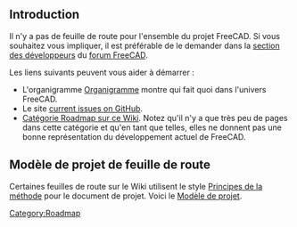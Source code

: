 <languages/>

== Introduction ==

Il n'y a pas de feuille de route pour l'ensemble du projet FreeCAD. Si vous souhaitez vous impliquer, il est préférable de le demander dans la [https://forum.freecadweb.org/viewforum.php?f=10 section des développeurs] du [https://forum.freecadweb.org/index.php forum FreeCAD].

Les liens suivants peuvent vous aider à démarrer :
* L'organigramme [[Organization_chart/fr|Organigramme]] montre qui fait quoi dans l'univers FreeCAD.
* Le site [https://github.com/FreeCAD/FreeCAD/issues?q=is%3Aopen+is%3Aissue current issues on GitHub].
* [[:Category:Roadmap|Catégorie Roadmap sur ce Wiki]]. Notez qu'il n'y a que très peu de pages dans cette catégorie et qu'en tant que telles, elles ne donnent pas une bonne représentation du développement actuel de FreeCAD.

== Modèle de projet de feuille de route ==

Certaines feuilles de route sur le Wiki utilisent le style [https://fr.wikipedia.org/wiki/Getting_Things_Done#Principes_de_la_m%C3%A9thode Principes de la méthode] pour le document de projet. Voici le [[Project_template|Modèle de projet]].


[[Category:Roadmap]]